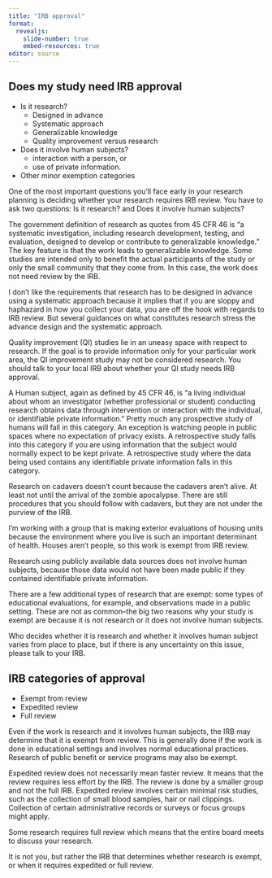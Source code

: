 ```yaml
---
title: "IRB approval"
format: 
  revealjs:
    slide-number: true
    embed-resources: true
editor: source
---
```


## Does my study need IRB approval

-   Is it research?
    -   Designed in advance
    -   Systematic approach
    -   Generalizable knowledge
    -   Quality improvement versus research
-   Does it involve human subjects?
    -   interaction with a person, or
    -   use of private information.
-   Other minor exemption categories

::: notes
One of the most important questions you'll face early in your research planning is deciding whether your research requires IRB review. You have to ask two questions: Is it research? and Does it involve human subjects?

The government definition of research as quotes from 45 CFR 46 is "a systematic investigation, including research development, testing, and evaluation, designed to develop or contribute to generalizable knowledge." The key feature is that the work leads to generalizable knowledge. Some studies are intended only to benefit the actual participants of the study or only the small community that they come from. In this case, the work does not need review by the IRB.

I don't like the requirements that research has to be designed in advance using a systematic approach because it implies that if you are sloppy and haphazard in how you collect your data, you are off the hook with regards to IRB review. But several guidances on what constitutes research stress the advance design and the systematic approach.

Quality improvement (QI) studies lie in an uneasy space with respect to research. If the goal is to provide information only for your particular work area, the QI improvement study may not be considered research. You should talk to your local IRB about whether your QI study needs IRB approval.

A Human subject, again as defined by 45 CFR 46, is "a living individual about whom an investigator (whether professional or student) conducting research obtains data through intervention or interaction with the individual, or identifiable private information." Pretty much any prospective study of humans will fall in this category. An exception is watching people in public spaces where no expectation of privacy exists. A retrospective study falls into this category if you are using information that the subject would normally expect to be kept private. A retrospective study where the data being used contains any identifiable private information falls in this category.

Research on cadavers doesn't count because the cadavers aren't alive. At least not until the arrival of the zombie apocalypse. There are still procedures that you should follow with cadavers, but they are not under the purview of the IRB.

I'm working with a group that is making exterior evaluations of housing units because the environment where you live is such an important determinant of health. Houses aren't people, so this work is exempt from IRB review.

Research using publicly available data sources does not involve human subjects, because those data would not have been made public if they contained identifiable private information.

There are a few additional types of research that are exempt: some types of educational evaluations, for example, and observations made in a public setting. These are not as common--the big two reasons why your study is exempt are because it is not research or it does not involve human subjects.

Who decides whether it is research and whether it involves human subject varies from place to place, but if there is any uncertainty on this issue, please talk to your IRB.
:::


## IRB categories of approval

-   Exempt from review
-   Expedited review
-   Full review

::: notes
Even if the work is research and it involves human subjects, the IRB may determine that it is exempt from review. This is generally done if the work is done in educational settings and involves normal educational practices. Research of public benefit or service programs may also be exempt.

Expedited review does not necessarily mean faster review. It means that the review requires less effort by the IRB. The review is done by a smaller group and not the full IRB. Expedited review involves certain minimal risk studies, such as the collection of small blood samples, hair or nail clippings. Collection of certain administrative records or surveys or focus groups might apply.

Some research requires full review which means that the entire board meets to discuss your research.

It is not you, but rather the IRB that determines whether research is exempt, or when it requires expedited or full review.
:::
